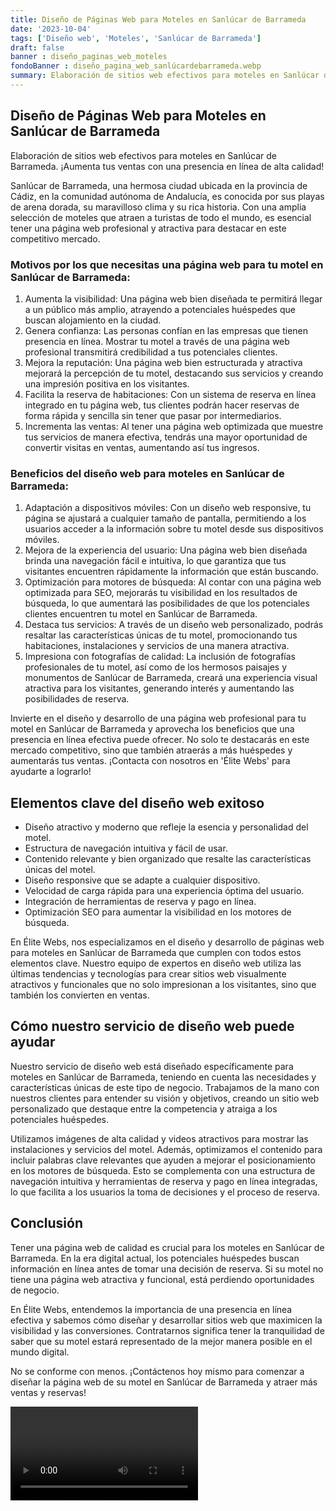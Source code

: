 ```yaml
---
title: Diseño de Páginas Web para Moteles en Sanlúcar de Barrameda
date: '2023-10-04'
tags: ['Diseño web', 'Moteles', 'Sanlúcar de Barrameda']
draft: false
banner : diseño_paginas_web_moteles
fondoBanner : diseño_pagina_web_sanlúcardebarrameda.webp
summary: Elaboración de sitios web efectivos para moteles en Sanlúcar de Barrameda. ¡Aumenta tus ventas con una presencia en línea de alta calidad!
---
```


## Diseño de Páginas Web para Moteles en Sanlúcar de Barrameda

Elaboración de sitios web efectivos para moteles en Sanlúcar de Barrameda. ¡Aumenta tus ventas con una presencia en línea de alta calidad!

Sanlúcar de Barrameda, una hermosa ciudad ubicada en la provincia de Cádiz, en la comunidad autónoma de Andalucía, es conocida por sus playas de arena dorada, su maravilloso clima y su rica historia. Con una amplia selección de moteles que atraen a turistas de todo el mundo, es esencial tener una página web profesional y atractiva para destacar en este competitivo mercado.

### Motivos por los que necesitas una página web para tu motel en Sanlúcar de Barrameda:

1. Aumenta la visibilidad: Una página web bien diseñada te permitirá llegar a un público más amplio, atrayendo a potenciales huéspedes que buscan alojamiento en la ciudad.
2. Genera confianza: Las personas confían en las empresas que tienen presencia en línea. Mostrar tu motel a través de una página web profesional transmitirá credibilidad a tus potenciales clientes.
3. Mejora la reputación: Una página web bien estructurada y atractiva mejorará la percepción de tu motel, destacando sus servicios y creando una impresión positiva en los visitantes.
4. Facilita la reserva de habitaciones: Con un sistema de reserva en línea integrado en tu página web, tus clientes podrán hacer reservas de forma rápida y sencilla sin tener que pasar por intermediarios.
5. Incrementa las ventas: Al tener una página web optimizada que muestre tus servicios de manera efectiva, tendrás una mayor oportunidad de convertir visitas en ventas, aumentando así tus ingresos.

### Beneficios del diseño web para moteles en Sanlúcar de Barrameda:

1. Adaptación a dispositivos móviles: Con un diseño web responsive, tu página se ajustará a cualquier tamaño de pantalla, permitiendo a los usuarios acceder a la información sobre tu motel desde sus dispositivos móviles.
2. Mejora de la experiencia del usuario: Una página web bien diseñada brinda una navegación fácil e intuitiva, lo que garantiza que tus visitantes encuentren rápidamente la información que están buscando.
3. Optimización para motores de búsqueda: Al contar con una página web optimizada para SEO, mejorarás tu visibilidad en los resultados de búsqueda, lo que aumentará las posibilidades de que los potenciales clientes encuentren tu motel en Sanlúcar de Barrameda.
4. Destaca tus servicios: A través de un diseño web personalizado, podrás resaltar las características únicas de tu motel, promocionando tus habitaciones, instalaciones y servicios de una manera atractiva.
5. Impresiona con fotografías de calidad: La inclusión de fotografías profesionales de tu motel, así como de los hermosos paisajes y monumentos de Sanlúcar de Barrameda, creará una experiencia visual atractiva para los visitantes, generando interés y aumentando las posibilidades de reserva.

Invierte en el diseño y desarrollo de una página web profesional para tu motel en Sanlúcar de Barrameda y aprovecha los beneficios que una presencia en línea efectiva puede ofrecer. No solo te destacarás en este mercado competitivo, sino que también atraerás a más huéspedes y aumentarás tus ventas. ¡Contacta con nosotros en 'Élite Webs' para ayudarte a lograrlo!

<GifSeo />

<Cta />

## Elementos clave del diseño web exitoso

- Diseño atractivo y moderno que refleje la esencia y personalidad del motel.
- Estructura de navegación intuitiva y fácil de usar.
- Contenido relevante y bien organizado que resalte las características únicas del motel.
- Diseño responsive que se adapte a cualquier dispositivo.
- Velocidad de carga rápida para una experiencia óptima del usuario.
- Integración de herramientas de reserva y pago en línea.
- Optimización SEO para aumentar la visibilidad en los motores de búsqueda.

En Élite Webs, nos especializamos en el diseño y desarrollo de páginas web para moteles en Sanlúcar de Barrameda que cumplen con todos estos elementos clave. Nuestro equipo de expertos en diseño web utiliza las últimas tendencias y tecnologías para crear sitios web visualmente atractivos y funcionales que no solo impresionan a los visitantes, sino que también los convierten en ventas.

## Cómo nuestro servicio de diseño web puede ayudar

Nuestro servicio de diseño web está diseñado específicamente para moteles en Sanlúcar de Barrameda, teniendo en cuenta las necesidades y características únicas de este tipo de negocio. Trabajamos de la mano con nuestros clientes para entender su visión y objetivos, creando un sitio web personalizado que destaque entre la competencia y atraiga a los potenciales huéspedes.

Utilizamos imágenes de alta calidad y videos atractivos para mostrar las instalaciones y servicios del motel. Además, optimizamos el contenido para incluir palabras clave relevantes que ayuden a mejorar el posicionamiento en los motores de búsqueda. Esto se complementa con una estructura de navegación intuitiva y herramientas de reserva y pago en línea integradas, lo que facilita a los usuarios la toma de decisiones y el proceso de reserva.

## Conclusión

Tener una página web de calidad es crucial para los moteles en Sanlúcar de Barrameda. En la era digital actual, los potenciales huéspedes buscan información en línea antes de tomar una decisión de reserva. Si su motel no tiene una página web atractiva y funcional, está perdiendo oportunidades de negocio.

En Élite Webs, entendemos la importancia de una presencia en línea efectiva y sabemos cómo diseñar y desarrollar sitios web que maximicen la visibilidad y las conversiones. Contratarnos significa tener la tranquilidad de saber que su motel estará representado de la mejor manera posible en el mundo digital.

No se conforme con menos. ¡Contáctenos hoy mismo para comenzar a diseñar la página web de su motel en Sanlúcar de Barrameda y atraer más ventas y reservas!

<Video />

<CtaBot job='Moteles' city='Sanlúcar de Barrameda'/>

<Gmaps query='Sanlúcar de Barrameda+españa+maps' />